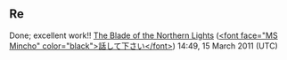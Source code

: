 <article id="31190682" title=User talk:Mmayereng>
	<talkpage id="31190682" title="User talk:Mmayereng">
== Re ==

Done; excellent work!! [[User:The Blade of the Northern Lights|The Blade of the Northern Lights]]  ([[User talk:The Blade of the Northern Lights|&lt;font face=&quot;MS Mincho&quot; color=&quot;black&quot;&gt;話して下さい&lt;/font&gt;]]) 14:49, 15 March 2011 (UTC)
	</talkpage>
</article>